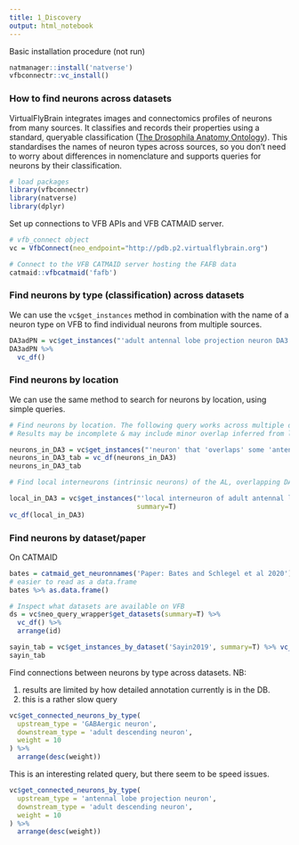 ```yaml
---
title: 1_Discovery
output: html_notebook
---
```


Basic installation procedure (not run)

```r
natmanager::install('natverse')
vfbconnectr::vc_install()
```

### How to find neurons across datasets

VirtualFlyBrain integrates images and connectomics profiles of neurons from many sources.  It classifies and records their properties using a standard, queryable classification ([The Drosophila Anatomy Ontology](https://www.ebi.ac.uk/ols/ontologies/fbbt)). This standardises the names of neuron types across sources, so you don't need to worry about differences in nomenclature and supports queries for neurons by their classification. 

```r
# load packages
library(vfbconnectr)
library(natverse)
library(dplyr)
```

Set up connections to VFB APIs and VFB CATMAID server.

```r
# vfb_connect object
vc = VfbConnect(neo_endpoint="http://pdb.p2.virtualflybrain.org")

# Connect to the VFB CATMAID server hosting the FAFB data
catmaid::vfbcatmaid('fafb')
```

### Find neurons by type (classification) across datasets

We can use the `vc$get_instances` method in combination with the name of a neuron type on VFB to find individual neurons from multiple sources.

```r
DA3adPN = vc$get_instances("'adult antennal lobe projection neuron DA3 adPN'", summary=T) 
DA3adPN %>%
  vc_df()
```

### Find neurons by location

We can use the same method to search for neurons by location, using simple queries.

```r
# Find neurons by location. The following query works across multiple data sources and both sides of the brain.  
# Results may be incomplete & may include minor overlap inferred from low synapse counts

neurons_in_DA3 = vc$get_instances("'neuron' that 'overlaps' some 'antennal lobe glomerulus DA3'", summary=T)
neurons_in_DA3_tab = vc_df(neurons_in_DA3)
neurons_in_DA3_tab
```

```r
# Find local interneurons (intrinsic neurons) of the AL, overlapping DA3:

local_in_DA3 = vc$get_instances("'local interneuron of adult antennal lobe' that 'overlaps' some 'antennal lobe glomerulus DA3'",
                                summary=T)
vc_df(local_in_DA3)
```


### Find neurons by dataset/paper

On CATMAID

```r
bates = catmaid_get_neuronnames('Paper: Bates and Schlegel et al 2020')
# easier to read as a data.frame
bates %>% as.data.frame()

```

```r
# Inspect what datasets are available on VFB
ds = vc$neo_query_wrapper$get_datasets(summary=T) %>% 
  vc_df() %>%
  arrange(id)
```

```r
sayin_tab = vc$get_instances_by_dataset('Sayin2019', summary=T) %>% vc_df()
sayin_tab
```
Find connections between neurons by type across datasets. NB: 

1. results are limited by how detailed annotation currently is in the DB.
2. this is a rather slow query 

```r
vc$get_connected_neurons_by_type(
  upstream_type = 'GABAergic neuron',
  downstream_type = 'adult descending neuron',
  weight = 10
) %>%
  arrange(desc(weight))
```


This is an interesting related query, but there seem to be speed issues.

```r
vc$get_connected_neurons_by_type(
  upstream_type = 'antennal lobe projection neuron',
  downstream_type = 'adult descending neuron',
  weight = 10
) %>%
  arrange(desc(weight))
```

